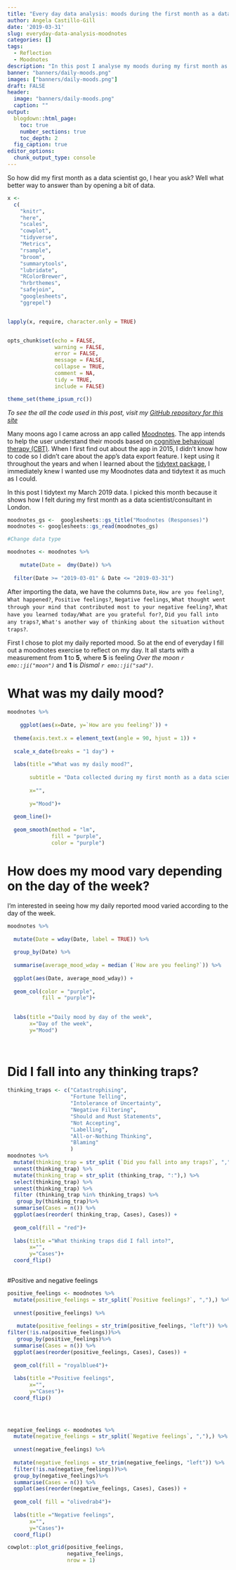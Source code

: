 ```yaml
---
title: "Every day data analysis: moods during the first month as a data scientist consultant"
author: Angela Castillo-Gill
date: '2019-03-31'
slug: everyday-data-analysis-moodnotes
categories: []
tags: 
  - Reflection
  - Moodnotes
description: "In this post I analyse my moods during my first month as a data scientist consulting in London."
banner: "banners/daily-moods.png"
images: ["banners/daily-moods.png"]
draft: FALSE
header: 
  image: "banners/daily-moods.png"
  caption: ""
output:
  blogdown::html_page:
    toc: true
    number_sections: true
    toc_depth: 2
  fig_caption: true
editor_options: 
  chunk_output_type: console
---
```


So how did my first month as a data scientist go, I hear you ask? Well what better way to answer than by opening a bit of data. 

```r
x <-
  c(
    "knitr",
    "here",
    "scales",
    "cowplot",
    "tidyverse",
    "Metrics",
    "rsample",
    "broom",
    "summarytools",
    "lubridate",
    "RColorBrewer",
    "hrbrthemes",
    "safejoin", 
    "googlesheets",
    "ggrepel")


lapply(x, require, character.only = TRUE)


opts_chunk$set(echo = FALSE,
               warning = FALSE,
               error = FALSE,
               message = FALSE,
               collapse = TRUE,
               comment = NA,
               tidy = TRUE,
               include = FALSE)

theme_set(theme_ipsum_rc())
```


*To see the all the code used in this post, visit my [GitHub repository for this site](https://github.com/acastillogill/acastillogill)* 

Many moons ago I came across an app called [Moodnotes](https://moodnotes.thriveport.com/). The app intends to help the user understand their moods based on [cognitive behavioual therapy (CBT)](https://en.wikipedia.org/wiki/Cognitive_behavioral_therapy). When I first find out about the app in 2015, I didn't know how to code so I didn't care about the app's data export feature. I kept using it throughout the years and when I learned about the [tidytext package](https://cran.r-project.org/web/packages/tidytext/vignettes/tidytext.html), I immediately knew I wanted use my Moodnotes data and tidytext it as much as I could. 

In this post I tidytext my March 2019 data. I picked this month because it shows how I felt during my first month as a data scientist/consultant in London. 

```r

moodnotes_gs <-  googlesheets::gs_title("Moodnotes (Responses)")
moodnotes <- googlesheets::gs_read(moodnotes_gs)

#Change data type

moodnotes <- moodnotes %>%
  
    mutate(Date =  dmy(Date)) %>%
  
  filter(Date >= "2019-03-01" & Date <= "2019-03-31") 
```



After importing the data, we have the columns `Date`, `How are you feeling?`, `What happened?`, `Positive feelings?`, `Negative feelings`, `What thought went through your mind that contributed most to your negative feeling?`, `What have you learned today/What are you grateful for?`, `Did you fall into any traps?`, `What's another way of thinking about the situation without traps?`.

First I chose to plot my daily reported mood. So at the end of everyday I fill out a moodnotes exercise to reflect on my day. It all starts with a measurement from **1** to **5**, where **5** is feeling *Over the moon `r emo::ji("moon")`* and **1** is *Dismal `r emo::ji("sad")`*.

# What was my daily mood?

```r

moodnotes %>%
  
    ggplot(aes(x=Date, y=`How are you feeling?`)) +
  
  theme(axis.text.x = element_text(angle = 90, hjust = 1)) +
  
  scale_x_date(breaks = "1 day") +
  
  labs(title ="What was my daily mood?",
       
       subtitle = "Data collected during my first month as a data scientist in London.",
       
       x="",
       
       y="Mood")+
  
  geom_line()+
  
  geom_smooth(method = "lm",
              fill = "purple", 
              color = "purple")

```

# How does my mood vary depending on the day of the week?
I'm interested in seeing how my daily reported mood varied according to the day of the week. 

```r

moodnotes %>%
  
  mutate(Date = wday(Date, label = TRUE)) %>%
  
  group_by(Date) %>%
  
  summarise(average_mood_wday = median (`How are you feeling?`)) %>%
  
  ggplot(aes(Date, average_mood_wday)) +
  
  geom_col(color = "purple",
           fill = "purple")+
  

  labs(title ="Daily mood by day of the week",
       x="Day of the week",
       y="Mood")
  
  
```


# Did I fall into any thinking traps?

```r

thinking_traps <- c("Catastrophising",
                    "Fortune Telling",
                    "Intolerance of Uncertainty",
                    "Negative Filtering",
                    "Should and Must Statements",
                    "Not Accepting",
                    "Labelling",
                    "All-or-Nothing Thinking", 
                    "Blaming"
                    )
moodnotes %>%
  mutate(thinking_trap = str_split (`Did you fall into any traps?`, ","),) %>%
  unnest(thinking_trap) %>%
  mutate(thinking_trap = str_split (thinking_trap, ":"),) %>%
  select(thinking_trap) %>%
  unnest(thinking_trap) %>%
  filter (thinking_trap %in% thinking_traps) %>%
   group_by(thinking_trap)%>%
  summarise(Cases = n()) %>%
  ggplot(aes(reorder( thinking_trap, Cases), Cases)) +
  
  geom_col(fill = "red")+
  
  labs(title ="What thinking traps did I fall into?",
       x="",
       y="Cases")+
  coord_flip() 
  
```

#Positive and negative feelings

```r


positive_feelings <- moodnotes %>%
  mutate(positive_feelings = str_split(`Positive feelings?`, ","),) %>%
   
  unnest(positive_feelings) %>%
  
   mutate(positive_feelings = str_trim(positive_feelings, "left")) %>%
filter(!is.na(positive_feelings))%>%
   group_by(positive_feelings)%>%
  summarise(Cases = n()) %>%
  ggplot(aes(reorder(positive_feelings, Cases), Cases)) +
  
  geom_col(fill = "royalblue4")+
  
  labs(title ="Positive feelings",
       x="",
       y="Cases")+
  coord_flip() 
  

  
```


```r
negative_feelings <- moodnotes %>%
  mutate(negative_feelings = str_split(`Negative feelings`, ","),) %>%
  
  unnest(negative_feelings) %>%
  
  mutate(negative_feelings = str_trim(negative_feelings, "left")) %>%
  filter(!is.na(negative_feelings))%>%
  group_by(negative_feelings)%>%
  summarise(Cases = n()) %>%
  ggplot(aes(reorder(negative_feelings, Cases), Cases)) +
  
  geom_col( fill = "olivedrab4")+
  
  labs(title ="Negative feelings",
       x="",
       y="Cases")+
  coord_flip() 
```

```r


cowplot::plot_grid(positive_feelings,
                   negative_feelings,
                   nrow = 1)

```




